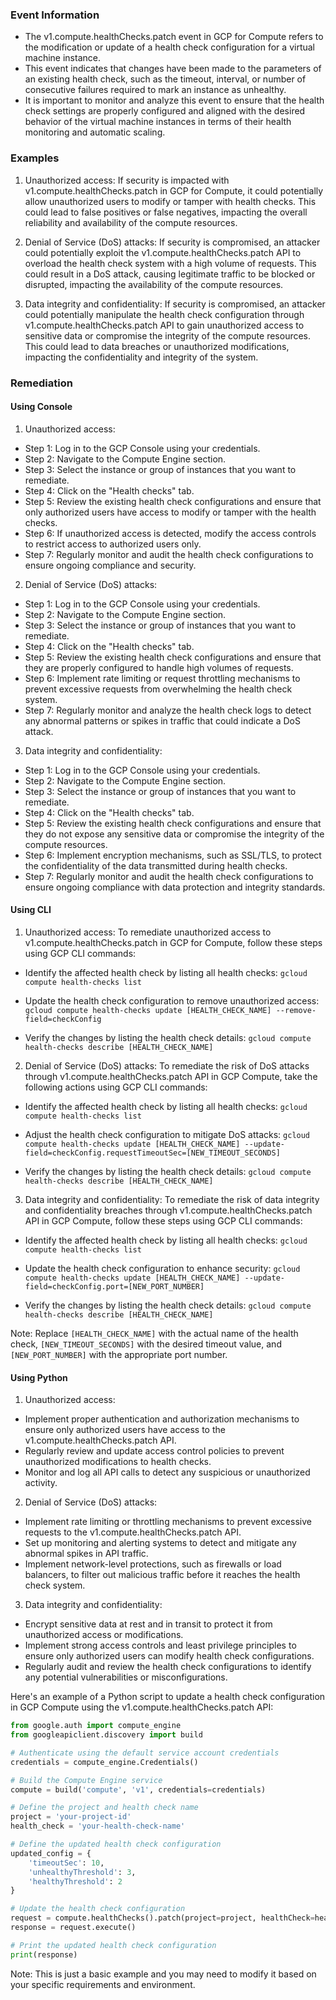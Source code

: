 
### Event Information

- The v1.compute.healthChecks.patch event in GCP for Compute refers to the modification or update of a health check configuration for a virtual machine instance.
- This event indicates that changes have been made to the parameters of an existing health check, such as the timeout, interval, or number of consecutive failures required to mark an instance as unhealthy.
- It is important to monitor and analyze this event to ensure that the health check settings are properly configured and aligned with the desired behavior of the virtual machine instances in terms of their health monitoring and automatic scaling.


### Examples

1. Unauthorized access: If security is impacted with v1.compute.healthChecks.patch in GCP for Compute, it could potentially allow unauthorized users to modify or tamper with health checks. This could lead to false positives or false negatives, impacting the overall reliability and availability of the compute resources.

2. Denial of Service (DoS) attacks: If security is compromised, an attacker could potentially exploit the v1.compute.healthChecks.patch API to overload the health check system with a high volume of requests. This could result in a DoS attack, causing legitimate traffic to be blocked or disrupted, impacting the availability of the compute resources.

3. Data integrity and confidentiality: If security is compromised, an attacker could potentially manipulate the health check configuration through v1.compute.healthChecks.patch API to gain unauthorized access to sensitive data or compromise the integrity of the compute resources. This could lead to data breaches or unauthorized modifications, impacting the confidentiality and integrity of the system.

### Remediation

#### Using Console

1. Unauthorized access:
- Step 1: Log in to the GCP Console using your credentials.
- Step 2: Navigate to the Compute Engine section.
- Step 3: Select the instance or group of instances that you want to remediate.
- Step 4: Click on the "Health checks" tab.
- Step 5: Review the existing health check configurations and ensure that only authorized users have access to modify or tamper with the health checks.
- Step 6: If unauthorized access is detected, modify the access controls to restrict access to authorized users only.
- Step 7: Regularly monitor and audit the health check configurations to ensure ongoing compliance and security.

2. Denial of Service (DoS) attacks:
- Step 1: Log in to the GCP Console using your credentials.
- Step 2: Navigate to the Compute Engine section.
- Step 3: Select the instance or group of instances that you want to remediate.
- Step 4: Click on the "Health checks" tab.
- Step 5: Review the existing health check configurations and ensure that they are properly configured to handle high volumes of requests.
- Step 6: Implement rate limiting or request throttling mechanisms to prevent excessive requests from overwhelming the health check system.
- Step 7: Regularly monitor and analyze the health check logs to detect any abnormal patterns or spikes in traffic that could indicate a DoS attack.

3. Data integrity and confidentiality:
- Step 1: Log in to the GCP Console using your credentials.
- Step 2: Navigate to the Compute Engine section.
- Step 3: Select the instance or group of instances that you want to remediate.
- Step 4: Click on the "Health checks" tab.
- Step 5: Review the existing health check configurations and ensure that they do not expose any sensitive data or compromise the integrity of the compute resources.
- Step 6: Implement encryption mechanisms, such as SSL/TLS, to protect the confidentiality of the data transmitted during health checks.
- Step 7: Regularly monitor and audit the health check configurations to ensure ongoing compliance with data protection and integrity standards.

#### Using CLI

1. Unauthorized access: To remediate unauthorized access to v1.compute.healthChecks.patch in GCP for Compute, follow these steps using GCP CLI commands:

- Identify the affected health check by listing all health checks:
  `gcloud compute health-checks list`

- Update the health check configuration to remove unauthorized access:
  `gcloud compute health-checks update [HEALTH_CHECK_NAME] --remove-field=checkConfig`

- Verify the changes by listing the health check details:
  `gcloud compute health-checks describe [HEALTH_CHECK_NAME]`

2. Denial of Service (DoS) attacks: To remediate the risk of DoS attacks through v1.compute.healthChecks.patch API in GCP Compute, take the following actions using GCP CLI commands:

- Identify the affected health check by listing all health checks:
  `gcloud compute health-checks list`

- Adjust the health check configuration to mitigate DoS attacks:
  `gcloud compute health-checks update [HEALTH_CHECK_NAME] --update-field=checkConfig.requestTimeoutSec=[NEW_TIMEOUT_SECONDS]`

- Verify the changes by listing the health check details:
  `gcloud compute health-checks describe [HEALTH_CHECK_NAME]`

3. Data integrity and confidentiality: To remediate the risk of data integrity and confidentiality breaches through v1.compute.healthChecks.patch API in GCP Compute, follow these steps using GCP CLI commands:

- Identify the affected health check by listing all health checks:
  `gcloud compute health-checks list`

- Update the health check configuration to enhance security:
  `gcloud compute health-checks update [HEALTH_CHECK_NAME] --update-field=checkConfig.port=[NEW_PORT_NUMBER]`

- Verify the changes by listing the health check details:
  `gcloud compute health-checks describe [HEALTH_CHECK_NAME]`

Note: Replace `[HEALTH_CHECK_NAME]` with the actual name of the health check, `[NEW_TIMEOUT_SECONDS]` with the desired timeout value, and `[NEW_PORT_NUMBER]` with the appropriate port number.

#### Using Python

1. Unauthorized access:
- Implement proper authentication and authorization mechanisms to ensure only authorized users have access to the v1.compute.healthChecks.patch API.
- Regularly review and update access control policies to prevent unauthorized modifications to health checks.
- Monitor and log all API calls to detect any suspicious or unauthorized activity.

2. Denial of Service (DoS) attacks:
- Implement rate limiting or throttling mechanisms to prevent excessive requests to the v1.compute.healthChecks.patch API.
- Set up monitoring and alerting systems to detect and mitigate any abnormal spikes in API traffic.
- Implement network-level protections, such as firewalls or load balancers, to filter out malicious traffic before it reaches the health check system.

3. Data integrity and confidentiality:
- Encrypt sensitive data at rest and in transit to protect it from unauthorized access or modifications.
- Implement strong access controls and least privilege principles to ensure only authorized users can modify health check configurations.
- Regularly audit and review the health check configurations to identify any potential vulnerabilities or misconfigurations.

Here's an example of a Python script to update a health check configuration in GCP Compute using the v1.compute.healthChecks.patch API:

```python
from google.auth import compute_engine
from googleapiclient.discovery import build

# Authenticate using the default service account credentials
credentials = compute_engine.Credentials()

# Build the Compute Engine service
compute = build('compute', 'v1', credentials=credentials)

# Define the project and health check name
project = 'your-project-id'
health_check = 'your-health-check-name'

# Define the updated health check configuration
updated_config = {
    'timeoutSec': 10,
    'unhealthyThreshold': 3,
    'healthyThreshold': 2
}

# Update the health check configuration
request = compute.healthChecks().patch(project=project, healthCheck=health_check, body=updated_config)
response = request.execute()

# Print the updated health check configuration
print(response)
```

Note: This is just a basic example and you may need to modify it based on your specific requirements and environment.

